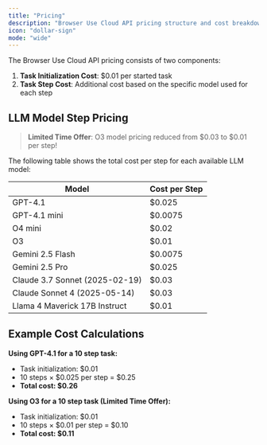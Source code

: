 ---
title: "Pricing"
description: "Browser Use Cloud API pricing structure and cost breakdown"
icon: "dollar-sign"
mode: "wide"
---

The Browser Use Cloud API pricing consists of two components:

1. **Task Initialization Cost**: $0.01 per started task
2. **Task Step Cost**: Additional cost based on the specific model used for each step

## LLM Model Step Pricing

> **Limited Time Offer**: O3 model pricing reduced from $0.03 to $0.01 per step!

The following table shows the total cost per step for each available LLM model:

| Model                            | Cost per Step |
| -------------------------------- | ------------- |
| GPT-4.1                          | $0.025        |
| GPT-4.1 mini                     | $0.0075       |
| O4 mini                          | $0.02         |
| O3                               | $0.01         |
| Gemini 2.5 Flash                 | $0.0075       |
| Gemini 2.5 Pro                   | $0.025        |
| Claude 3.7 Sonnet (2025-02-19)   | $0.03         |
| Claude Sonnet 4 (2025-05-14)     | $0.03         |
| Llama 4 Maverick 17B Instruct    | $0.01         |

## Example Cost Calculations

**Using GPT-4.1 for a 10 step task:**
- Task initialization: $0.01
- 10 steps × $0.025 per step = $0.25
- **Total cost: $0.26**

**Using O3 for a 10 step task (Limited Time Offer):**
- Task initialization: $0.01
- 10 steps × $0.01 per step = $0.10
- **Total cost: $0.11**
